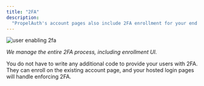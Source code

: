 ```yaml
---
title: "2FA"
description:
  "PropelAuth's account pages also include 2FA enrollment for your end users."
---
```


![user enabling 2fa](/images/2fa.png)

_We manage the entire 2FA process, including enrollment UI._

You do not have to write any additional code to provide your users with 2FA.
They can enroll on the existing account page, and your hosted login pages will
handle enforcing 2FA.
